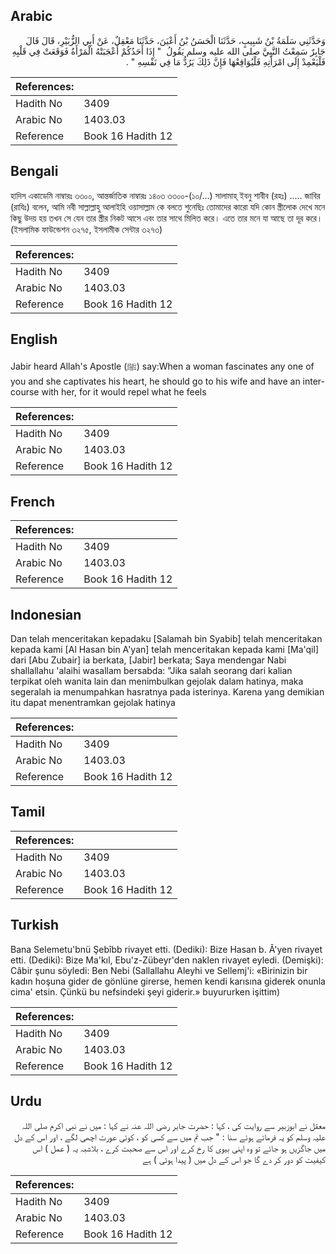 ## Arabic


<div dir="rtl" lang="ar" style={{fontSize:'larger',backgroundColor:'#f8f9fa',padding:20}}>
وَحَدَّثَنِي سَلَمَةُ بْنُ شَبِيبٍ، حَدَّثَنَا الْحَسَنُ بْنُ أَعْيَنَ، حَدَّثَنَا مَعْقِلٌ، عَنْ أَبِي الزُّبَيْرِ، قَالَ قَالَ جَابِرٌ سَمِعْتُ النَّبِيَّ صلى الله عليه وسلم يَقُولُ ‏ "‏ إِذَا أَحَدُكُمْ أَعْجَبَتْهُ الْمَرْأَةُ فَوَقَعَتْ فِي قَلْبِهِ فَلْيَعْمِدْ إِلَى امْرَأَتِهِ فَلْيُوَاقِعْهَا فَإِنَّ ذَلِكَ يَرُدُّ مَا فِي نَفْسِهِ ‏"‏ ‏.‏
</div>
<div style={{backgroundColor:'#f8f9fa',padding:20, marginBottom: 10}}><table> <thead> <tr> <th>References:</th> <th></th> </tr> </thead> <tbody><tr><td>Hadith No</td><td>3409</td></tr><tr><td>Arabic No</td><td>1403.03</td></tr><tr><td>Reference</td><td>Book 16 Hadith 12</td></tr></tbody></table></div>

## Bengali


<div dir="ltr" lang="bn" style={{fontSize:'larger',backgroundColor:'#f8f9fa',padding:20}}>
হাদিস একাডেমি নাম্বারঃ ৩৩০০, আন্তর্জাতিক নাম্বারঃ ১৪০৩ ৩৩০০-(১০/...) সালামাহ্ ইবনু শাবীব (রহঃ) ..... জাবির (রাযিঃ) বলেন, আমি নবী সাল্লাল্লাহু আলাইহি ওয়াসাল্লাম কে বলতে শুনেছিঃ তোমাদের কারো যদি কোন স্ত্রীলোক দেখে মনে কিছু উদয় হয় তখন সে যেন তার স্ত্রীর নিকট আসে এবং তার সাথে মিলিত করে। এতে তার মনে যা আছে তা দূর করে। (ইসলামিক ফাউন্ডেশন ৩২৭৫, ইসলামীক সেন্টার ৩২৭৩)
</div>
<div style={{backgroundColor:'#f8f9fa',padding:20, marginBottom: 10}}><table> <thead> <tr> <th>References:</th> <th></th> </tr> </thead> <tbody><tr><td>Hadith No</td><td>3409</td></tr><tr><td>Arabic No</td><td>1403.03</td></tr><tr><td>Reference</td><td>Book 16 Hadith 12</td></tr></tbody></table></div>

## English


<div dir="ltr" lang="en" style={{fontSize:'larger',backgroundColor:'#f8f9fa',padding:20}}>
Jabir heard Allah's Apostle (ﷺ) say:When a woman fascinates any one of you and she captivates his heart, he should go to his wife and have an intercourse with her, for it would repel what he feels
</div>
<div style={{backgroundColor:'#f8f9fa',padding:20, marginBottom: 10}}><table> <thead> <tr> <th>References:</th> <th></th> </tr> </thead> <tbody><tr><td>Hadith No</td><td>3409</td></tr><tr><td>Arabic No</td><td>1403.03</td></tr><tr><td>Reference</td><td>Book 16 Hadith 12</td></tr></tbody></table></div>

## French


<div dir="ltr" lang="fr" style={{fontSize:'larger',backgroundColor:'#f8f9fa',padding:20}}>

</div>
<div style={{backgroundColor:'#f8f9fa',padding:20, marginBottom: 10}}><table> <thead> <tr> <th>References:</th> <th></th> </tr> </thead> <tbody><tr><td>Hadith No</td><td>3409</td></tr><tr><td>Arabic No</td><td>1403.03</td></tr><tr><td>Reference</td><td>Book 16 Hadith 12</td></tr></tbody></table></div>

## Indonesian


<div dir="ltr" lang="id" style={{fontSize:'larger',backgroundColor:'#f8f9fa',padding:20}}>
Dan telah menceritakan kepadaku [Salamah bin Syabib] telah menceritakan kepada kami [Al Hasan bin A'yan] telah menceritakan kepada kami [Ma'qil] dari [Abu Zubair] ia berkata, [Jabir] berkata; Saya mendengar Nabi shallallahu 'alaihi wasallam bersabda: "Jika salah seorang dari kalian terpikat oleh wanita lain dan menimbulkan gejolak dalam hatinya, maka segeralah ia menumpahkan hasratnya pada isterinya. Karena yang demikian itu dapat menentramkan gejolak hatinya
</div>
<div style={{backgroundColor:'#f8f9fa',padding:20, marginBottom: 10}}><table> <thead> <tr> <th>References:</th> <th></th> </tr> </thead> <tbody><tr><td>Hadith No</td><td>3409</td></tr><tr><td>Arabic No</td><td>1403.03</td></tr><tr><td>Reference</td><td>Book 16 Hadith 12</td></tr></tbody></table></div>

## Tamil


<div dir="ltr" lang="ta" style={{fontSize:'larger',backgroundColor:'#f8f9fa',padding:20}}>

</div>
<div style={{backgroundColor:'#f8f9fa',padding:20, marginBottom: 10}}><table> <thead> <tr> <th>References:</th> <th></th> </tr> </thead> <tbody><tr><td>Hadith No</td><td>3409</td></tr><tr><td>Arabic No</td><td>1403.03</td></tr><tr><td>Reference</td><td>Book 16 Hadith 12</td></tr></tbody></table></div>

## Turkish


<div dir="ltr" lang="tr" style={{fontSize:'larger',backgroundColor:'#f8f9fa',padding:20}}>
Bana Selemetu'bnü Şebîbb rivayet etti. (Dediki): Bize Hasan b. Â'yen rivayet etti. (Dediki): Bize Ma'kıl, Ebu'z-Zübeyr'den naklen rivayet eyledi. (Demişki): Câbir şunu söyledi: Ben Nebi (Sallallahu Aleyhi ve Sellemj'i: «Birinizin bir kadın hoşuna gider de gönlüne girerse, hemen kendi karısına giderek onunla cima' etsin. Çünkü bu nefsindeki şeyi giderir.» buyururken işittim)
</div>
<div style={{backgroundColor:'#f8f9fa',padding:20, marginBottom: 10}}><table> <thead> <tr> <th>References:</th> <th></th> </tr> </thead> <tbody><tr><td>Hadith No</td><td>3409</td></tr><tr><td>Arabic No</td><td>1403.03</td></tr><tr><td>Reference</td><td>Book 16 Hadith 12</td></tr></tbody></table></div>

## Urdu


<div dir="rtl" lang="ur" style={{fontSize:'larger',backgroundColor:'#f8f9fa',padding:20}}>
معقل نے ابوزبیر سے روایت کی ، کہا : حضرت جابر رضی اللہ عنہ نے کہا : میں نے نبی اکرم صلی اللہ علیہ وسلم کو یہ فرماتے ہوئے سنا : " جب تم میں سے کسی کو ، کوئی عورت اچھی لگے ، اور اس کے دل میں جاگزیں ہو جائے تو وہ اپنی بیوی کا رخ کرے اور اس سے صحبت کرے ، بلاشبہ یہ ( عمل ) اس کیفیت کو دور کر دے گا جو اس کے دل میں ( پیدا ہوئی ) ہے
</div>
<div style={{backgroundColor:'#f8f9fa',padding:20, marginBottom: 10}}><table> <thead> <tr> <th>References:</th> <th></th> </tr> </thead> <tbody><tr><td>Hadith No</td><td>3409</td></tr><tr><td>Arabic No</td><td>1403.03</td></tr><tr><td>Reference</td><td>Book 16 Hadith 12</td></tr></tbody></table></div>
